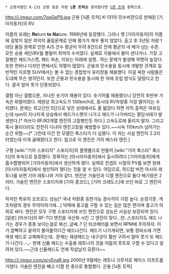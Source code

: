  * 군용차량인 K-131 군용 표준 차량 '''¼톤 트럭'''을 찾아왔다면 [[¼톤 트럭]] 항목으로. 

http://i.imgur.com/7oqGeP9.jpg
군용 [¼톤 트럭] K-131의 민수버젼으로 판매된 [기아자동차]의 RV.

이름의 유래는 '''Re'''turn '''to''' '''Na'''ture. 1998년에 등장했다. 그러나 옛 [기아자동차]의 이름에 걸맞지 않은 최악의 품질문제로 인해 평가가 매우 좋지 않았다. 출고 후 3년된 차량 1대당 품질 문제로 인한 A/S 건수 평균이 무려 8건으로 전체 평균의 네 배가 넘는 수준. 모든 승용 세단/RV를 통털어 최악의 수치였다. 실제로 지붕에서 물이 샌다거나. 가장 고질병은 헤드가스켓, 헤드 파손, 이유는 아래에 설명.. 하는 문제가 발생해 악명이 높았다. 또한 연비나 디자인 면에서도 악평이 많았다. 군용과 민수용을 동시에 개발한 관계로 일반적인 지프형 SUV에서는 볼 수 없는 경첩방식 유리창을 채용했다. 이걸 욕한 사람들은 도대체 무슨 생각인지. 또한 군용과 민수용을 동시에 한 덕에 조립 방식도 달랐다고 한다. 결국 얼마 못가 단종되었다.

결함 아닌 결함으론, 지나친 숏기어 채용이 있다. 숏기어를 채용했으니 당연히 후반부 가속은 뒤떨어졌다. 제원상 최고속도가 130km/h로, 동시대 RV차량중 가장 떨어지는 수치였다. 문제는 최고단인 5단으로 넣은 상태에서도 좀 밟았다 하면 아직 출력은 여유있는데 rpm이 지나치게 상승해서 헤드가스켓이 나가고 헤드가 나가버리는 황당사태가 발생한다.[* 마쓰다 RF/R2계열 엔진의 고질병인듯 하다.] 고속도로에 올리지 말자. 그리고 혹시 올리더라도 천천히 다녀야 엔진고장을 예방할수 있다.~~시속 110km/h 넘어가는 순간 위험~~[* 그런데 이건 전 모델인 록스타가 더 심했다. 이 차는 사실 엔진이 2.2리터였는데 이게 골때렸다고 한다. 참고로 이 엔진은 기아 베스타 엔진.]

구형 [wiki:"기아 스포티지" 스포티지]의 플랫폼으로 만들어 [wiki:"기아 록스타" 록스타]의 후속으로 등장했다. 정확히는 [아시아자동차]에서 출시하려다 [기아자동차]에게 흡수합병되어 [기아자동차]에서 생산하게 됐다. 실제로 컨셉트 시절의 PV를 보면 원래 [아시아자동차]에서 생산하려 했다는 것을 알 수 있다. 여담으로, 하드탑 버전 아시아 레토나를 보면 기아 레토나와 거의 같다. 엔진은 가솔린과 디젤 엔진으로 둘다 배기량은 2리터. 가솔린 엔진은 스포티지와 [기아 콩코드], [기아 크레도스]에 쓰인 바로 그 엔진이다.

하지만 특유의 오프로드 성능[* 국내 차량중 등판가능 경사각이 가장 높다. 순정기준. 개조차량의 경우 무의미하기에...] 덕택에 중고를 구할 수 있는 길은 많은 편이며 중고가 의외로 싸다. 엔진은 모두 구형 스포티지에 쓰인 엔진으로 성능은 사실상 보장되어 있다. [일본] [마쓰다]의 RF-TCI 엔진을 국산화 시킨 그 엔진이 맞다...만..스포티지도 헤드 나가는 경우가 종종 보이는걸로 봐선..글쎄..? 단 타코메터를 보면서 RPM에 주의하자. 이거 깜빡하고 끝까지 몰아붙이다간 헤드나간다. 헤드가 나가게되면, 보통 정비소에 가면 재생 헤드로 교체해주는데.. 문제는 재생헤드는 내구성이 훨씬 구려서 얼마 못가 또 헤드가 나간다..-_- 현재 신품 헤드는 수출용 레토나의 것을 어둠의 루트로 구할 수 있다고 알려져 있다.~~근데 신품헤드도 언제 작살날지 모른다~~

http://i.imgur.com/xcyEnaR.jpg
2000년 9월에는 레토나 크루저로 페이스 리프트를 거쳤다. 가솔린 엔진을 빼고 디젤 한 종으로 통합했다. 군용 [¼톤 트럭] 
